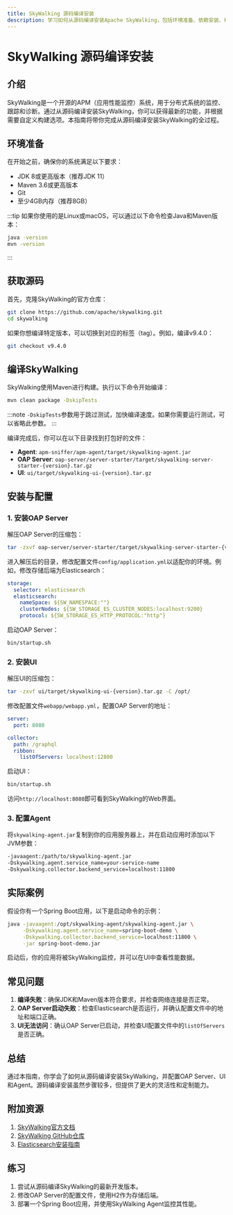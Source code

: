 ```yaml
---
title: SkyWalking 源码编译安装
description: 学习如何从源码编译安装Apache SkyWalking，包括环境准备、依赖安装、编译步骤和常见问题解决。
---
```


# SkyWalking 源码编译安装

## 介绍

SkyWalking是一个开源的APM（应用性能监控）系统，用于分布式系统的监控、跟踪和诊断。通过从源码编译安装SkyWalking，你可以获得最新的功能，并根据需要自定义构建选项。本指南将带你完成从源码编译安装SkyWalking的全过程。

## 环境准备

在开始之前，确保你的系统满足以下要求：

- JDK 8或更高版本（推荐JDK 11）
- Maven 3.6或更高版本
- Git
- 至少4GB内存（推荐8GB）

:::tip
如果你使用的是Linux或macOS，可以通过以下命令检查Java和Maven版本：
```bash
java -version
mvn -version
```
:::

## 获取源码

首先，克隆SkyWalking的官方仓库：

```bash
git clone https://github.com/apache/skywalking.git
cd skywalking
```

如果你想编译特定版本，可以切换到对应的标签（tag）。例如，编译v9.4.0：

```bash
git checkout v9.4.0
```

## 编译SkyWalking

SkyWalking使用Maven进行构建。执行以下命令开始编译：

```bash
mvn clean package -DskipTests
```

:::note
`-DskipTests`参数用于跳过测试，加快编译速度。如果你需要运行测试，可以省略此参数。
:::

编译完成后，你可以在以下目录找到打包好的文件：

- **Agent**: `apm-sniffer/apm-agent/target/skywalking-agent.jar`
- **OAP Server**: `oap-server/server-starter/target/skywalking-server-starter-{version}.tar.gz`
- **UI**: `ui/target/skywalking-ui-{version}.tar.gz`

## 安装与配置

### 1. 安装OAP Server

解压OAP Server的压缩包：

```bash
tar -zxvf oap-server/server-starter/target/skywalking-server-starter-{version}.tar.gz -C /opt/
```

进入解压后的目录，修改配置文件`config/application.yml`以适配你的环境。例如，修改存储后端为Elasticsearch：

```yaml
storage:
  selector: elasticsearch
  elasticsearch:
    nameSpace: ${SW_NAMESPACE:""}
    clusterNodes: ${SW_STORAGE_ES_CLUSTER_NODES:localhost:9200}
    protocol: ${SW_STORAGE_ES_HTTP_PROTOCOL:"http"}
```

启动OAP Server：

```bash
bin/startup.sh
```

### 2. 安装UI

解压UI的压缩包：

```bash
tar -zxvf ui/target/skywalking-ui-{version}.tar.gz -C /opt/
```

修改配置文件`webapp/webapp.yml`，配置OAP Server的地址：

```yaml
server:
  port: 8080

collector:
  path: /graphql
  ribbon:
    listOfServers: localhost:12800
```

启动UI：

```bash
bin/startup.sh
```

访问`http://localhost:8080`即可看到SkyWalking的Web界面。

### 3. 配置Agent

将`skywalking-agent.jar`复制到你的应用服务器上，并在启动应用时添加以下JVM参数：

```bash
-javaagent:/path/to/skywalking-agent.jar
-Dskywalking.agent.service_name=your-service-name
-Dskywalking.collector.backend_service=localhost:11800
```

## 实际案例

假设你有一个Spring Boot应用，以下是启动命令的示例：

```bash
java -javaagent:/opt/skywalking-agent/skywalking-agent.jar \
     -Dskywalking.agent.service_name=spring-boot-demo \
     -Dskywalking.collector.backend_service=localhost:11800 \
     -jar spring-boot-demo.jar
```

启动后，你的应用将被SkyWalking监控，并可以在UI中查看性能数据。

## 常见问题

1. **编译失败**：确保JDK和Maven版本符合要求，并检查网络连接是否正常。
2. **OAP Server启动失败**：检查Elasticsearch是否运行，并确认配置文件中的地址和端口正确。
3. **UI无法访问**：确认OAP Server已启动，并检查UI配置文件中的`listOfServers`是否正确。

## 总结

通过本指南，你学会了如何从源码编译安装SkyWalking，并配置OAP Server、UI和Agent。源码编译安装虽然步骤较多，但提供了更大的灵活性和定制能力。

## 附加资源

1. [SkyWalking官方文档](https://skywalking.apache.org/docs/)
2. [SkyWalking GitHub仓库](https://github.com/apache/skywalking)
3. [Elasticsearch安装指南](https://www.elastic.co/guide/en/elasticsearch/reference/current/install-elasticsearch.html)

## 练习

1. 尝试从源码编译SkyWalking的最新开发版本。
2. 修改OAP Server的配置文件，使用H2作为存储后端。
3. 部署一个Spring Boot应用，并使用SkyWalking Agent监控其性能。